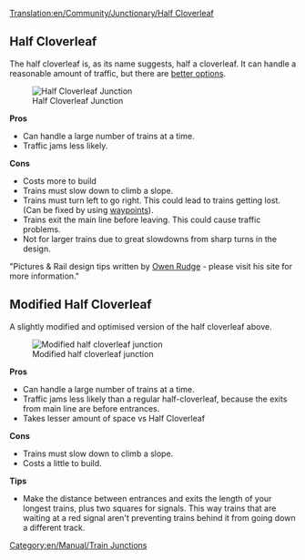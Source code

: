 [[Translation:en/Community/Junctionary/Half Cloverleaf]]
{{en/Community/Junctionary/Navigation}}

== Half Cloverleaf ==

The half cloverleaf is, as its name suggests, half a cloverleaf. It can handle a reasonable amount of traffic, but there are [[en/Community/Junctionary/Ultimate 3-way junction|better options]].

[[File:en/Community/Junctionary/3way halfcloverleaf.png|center|frame|Half Cloverleaf Junction]]

'''Pros'''

*Can handle a large number of trains at a time.
*Traffic jams less likely.


'''Cons'''

*Costs more to build
*Trains must slow down to climb a slope.
*Trains must turn left to go right. This could lead to trains getting lost. (Can be fixed by using [[en/Manual/Waypoints|waypoints]]).
*Trains exit the main line before leaving. This could cause traffic problems.
*Not for larger trains due to great slowdowns from sharp turns in the design.


"Pictures & Rail design tips written by [http://www.owenrudge.net/TT/ Owen Rudge] - please visit his site for more information."

== Modified Half Cloverleaf ==

A slightly modified and optimised version of the half cloverleaf above.

[[File:en/Community/Junctionary/3way modhclover.png|center|frame|Modified half cloverleaf junction]]

'''Pros'''
*Can handle a large number of trains at a time.
*Traffic jams less likely than a regular half-cloverleaf, because the exits from main line are before entrances.
*Takes lesser amount of space vs Half Cloverleaf

'''Cons'''
*Trains must slow down to climb a slope.
*Costs a little to build.

'''Tips'''
*Make the distance between entrances and exits the length of your longest trains, plus two squares for signals. This way trains that are waiting at a red signal aren't preventing trains behind it from going down a different track.

[[Category:en/Manual/Train Junctions]]